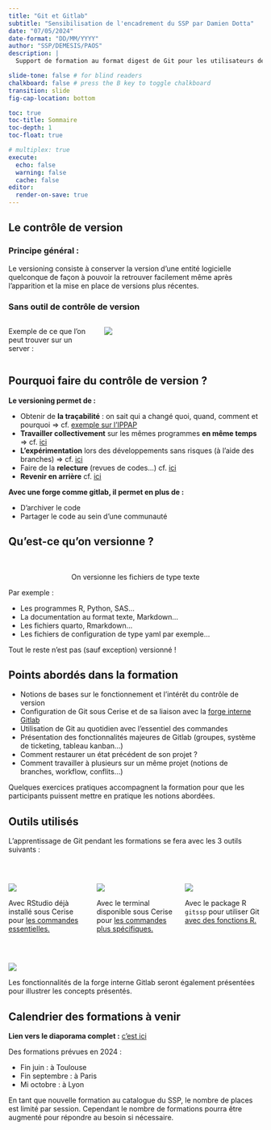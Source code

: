 ```yaml
---
title: "Git et Gitlab"
subtitle: "Sensibilisation de l'encadrement du SSP par Damien Dotta"
date: "07/05/2024"
date-format: "DD/MM/YYYY"
author: "SSP/DEMESIS/PAOS"
description: |
  Support de formation au format digest de Git pour les utilisateurs de R au MASA

slide-tone: false # for blind readers
chalkboard: false # press the B key to toggle chalkboard
transition: slide
fig-cap-location: bottom

toc: true
toc-title: Sommaire
toc-depth: 1
toc-float: true

# multiplex: true
execute:
  echo: false
  warning: false
  cache: false
editor:
  render-on-save: true
---
```


## Le contrôle de version

### Principe général :

Le versioning consiste à conserver la version d'une entité logicielle quelconque 
de façon à pouvoir la retrouver facilement même après l'apparition et la mise 
en place de versions plus récentes.

### Sans outil de contrôle de version

::: columns
::: {.column width="35%"}
Exemple de ce que l'on peut trouver sur un server :  
:::

::: {.column width="65%"}
![](img/cerise_sans_versionning.png){fig-align="center"}  
:::

::::


## Pourquoi faire du contrôle de version ?

**Le versioning permet de :**  

- Obtenir de **la traçabilité** : on sait qui a changé quoi, quand, comment et pourquoi => cf. [exemple sur l'IPPAP](https://forge.agriculture.rie.gouv.fr/gitlab/ssp/bmis/ippap/-/issues/75){target="_blank"}  
- **Travailler collectivement** sur les mêmes programmes **en même temps** => cf. [ici](https://ssm-agriculture.github.io/formation-git/#/git---un-mod%C3%A8le-distribu%C3%A9){target="_blank"}    
- **L'expérimentation** lors des développements sans risques (à l'aide des branches) => cf. [ici](https://ssm-agriculture.github.io/formation-git/#/d%C3%A9finition-des-branches){target="_blank"}  
- Faire de la **relecture** (revues de codes...) cf. [ici](https://ssm-agriculture.github.io/formation-git/#/les-relectures-ou-revues-de-code-avec-gitlab-12){target="_blank"}  
- **Revenir en arrière** cf. [ici](https://ssm-agriculture.github.io/formation-git/#/revenir-en-arri%C3%A8re-avec-gitlab-13){target="_blank"}  

[**Avec une forge comme gitlab, il permet en plus de :**]{.red}  

- [D'archiver le code]{.red}  
- [Partager le code au sein d'une communauté]{.red}  

## Qu'est-ce qu'on versionne ?

<br>

<p style="text-align: center;">[On versionne les fichiers de type texte]{.content-box-green}</p>

Par exemple :

-   Les programmes R, Python, SAS...\
-   La documentation au format texte, Markdown...\
-   Les fichiers quarto, Rmarkdown...\
-   Les fichiers de configuration de type yaml par exemple...

[Tout le reste n'est pas (sauf exception) versionné !]{.red}

## Points abordés dans la formation

- Notions de bases sur le fonctionnement et l'intérêt du contrôle de version
- Configuration de Git sous Cerise et de sa liaison avec la [forge interne Gitlab](https://forge.agriculture.rie.gouv.fr/gitlab/)
- Utilisation de Git au quotidien avec l'essentiel des commandes
- Présentation des fonctionnalités majeures de Gitlab (groupes, système de ticketing, tableau kanban...)
- Comment restaurer un état précédent de son projet ?
- Comment travailler à plusieurs sur un même projet (notions de branches, workflow, conflits...)

[Quelques exercices pratiques accompagnent la formation pour que les participants puissent mettre en pratique les notions abordées.]{.souligneRouge}

## Outils utilisés

L'apprentissage de Git pendant les formations se fera avec les 3 outils suivants :  

<br>

::: columns
::: {.column width="33%"}
![](img/icone_rstudio.png){fig-align="center"}  

Avec RStudio déjà installé sous Cerise pour <u>les commandes essentielles.</u> 

:::

::: {.column width="33%"}
![](img/icone_terminal.png){fig-align="center"}  

Avec le terminal disponible sous Cerise pour <u>les commandes plus spécifiques.</u> 

:::

::: {.column width="33%"}
![](img/icone_gitssp.png){fig-align="center"}  

Avec le package R `gitssp` pour utiliser Git <u>avec des fonctions R.</u> 

:::

::::

<br>

![](img/icone_gitlab.png){fig-align="center"}   

Les fonctionnalités de la forge interne Gitlab seront également présentées pour illustrer les concepts présentés. 


## Calendrier des formations à venir

**Lien vers le diaporama complet :** [c'est ici](https://ssm-agriculture.github.io/formation-git/#/title-slide)  

Des formations prévues en 2024 :  

- Fin juin : à Toulouse
- Fin septembre : à Paris
- Mi octobre : à Lyon

En tant que nouvelle formation au catalogue du SSP, le nombre de places est limité par session. Cependant le nombre de formations pourra être augmenté pour répondre au besoin si nécessaire.
